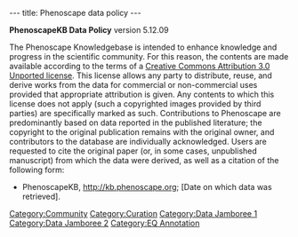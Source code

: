 ---
title: Phenoscape data policy
---

'''PhenoscapeKB Data Policy'''
version 5.12.09

The Phenoscape Knowledgebase is intended to enhance knowledge and progress in the scientific community.  For this reason, the contents are made available according to the terms of a [http://creativecommons.org/licenses/by/3.0/ Creative Commons Attribution 3.0 Unported license]. This license allows any party to distribute, reuse, and derive works from the data for commercial or non-commercial uses provided that appropriate attribution is given.  Any contents to which this license does not apply (such a copyrighted images provided by third parties) are specifically marked as such.  Contributions to Phenoscape are predominantly based on data reported in the published literature; the copyright to the original publication remains with the original owner, and contributors to the database are individually acknowledged.  Users are requested to cite the original paper (or, in some cases, unpublished manuscript) from which the data were derived, as well as a citation of the following form:

* PhenoscapeKB, http://kb.phenoscape.org; [Date on which data was retrieved].

[[Category:Community]]
[[Category:Curation]]
[[Category:Data Jamboree 1]]
[[Category:Data Jamboree 2]]
[[Category:EQ Annotation]]